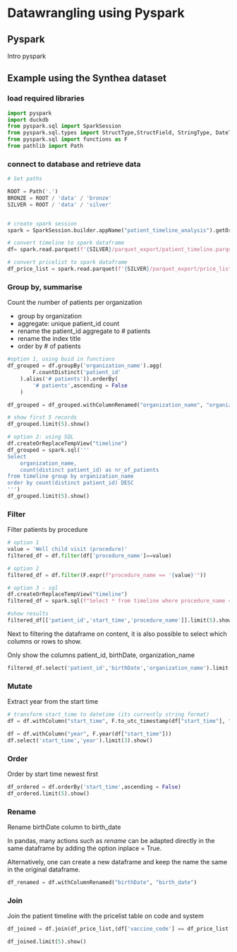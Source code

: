 # Datawrangling using Pyspark

## Pyspark
Intro pyspark

## Example using the Synthea dataset
### load required libraries
```python
import pyspark
import duckdb 
from pyspark.sql import SparkSession
from pyspark.sql.types import StructType,StructField, StringType, DateType,TimestampType,IntegerType
from pyspark.sql import functions as F
from pathlib import Path
```

### connect to database and retrieve data


```python
# Set paths 

ROOT = Path('.')
BRONZE = ROOT / 'data' / 'bronze'
SILVER = ROOT / 'data' / 'silver'


# create spark session
spark = SparkSession.builder.appName("patient_timeline_analysis").getOrCreate()

# convert timeline to spark dataframe
df= spark.read.parquet(f'{SILVER}/parquet_export/patient_timeline.parquet')

# convert pricelist to spark dataframe
df_price_list = spark.read.parquet(f'{SILVER}/parquet_export/price_list.parquet')
```

### Group by, summarise

Count the number of patients per organization

* group by organization
* aggregate: unique patient_id count
* rename the patient_id aggregate to # patients
* rename the index title
* order by # of patients

```python
#option 1, using buid in functions
df_grouped = df.groupBy('organization_name').agg(
        F.countDistinct('patient_id'
    ).alias('# patients')).orderBy(
        '# patients',ascending = False
    )

df_grouped = df_grouped.withColumnRenamed("organization_name", "organization")

# show first 5 records 
df_grouped.limit(5).show()
```

```python
# option 2: using SQL 
df.createOrReplaceTempView("timeline")
df_grouped = spark.sql('''
Select 
    organization_name, 
    count(distinct patient_id) as nr_of_patients 
from timeline group by organization_name 
order by count(distinct patient_id) DESC
''')
df_grouped.limit(5).show()
```

### Filter

Filter patients by procedure


```python
# option 1
value = 'Well child visit (procedure)'
filtered_df = df.filter(df['procedure_name']==value)
```


```python
# option 2
filtered_df = df.filter(F.expr(f"procedure_name == '{value}'"))
```


```python
# option 3 - sql
df.createOrReplaceTempView("timeline")
filtered_df = spark.sql(f"Select * from timeline where procedure_name =='{value}'")
```

```python
#show results
filtered_df[['patient_id','start_time','procedure_name']].limit(5).show()
```

Next to filtering the dataframe on content, it is also possible to select which columns or rows to show.  

Only show the columns patient_id, birthDate, organization_name

```python
filtered_df.select('patient_id','birthDate','organization_name').limit(1).show()
```

### Mutate

Extract year from the start time

```python
# transform start_time to datetime (its currently string format)
df = df.withColumn("start_time", F.to_utc_timestamp(df["start_time"], "Europe/Amsterdam"))
```

```python
df = df.withColumn("year", F.year(df["start_time"]))
df.select('start_time','year').limit(3).show()
```

### Order

Order by start time newest first

```python
df_ordered = df.orderBy('start_time',ascending = False)
df_ordered.limit(5).show()
```

### Rename

Rename birthDate column to birth_date

In pandas,  many actions such as *rename* can be adapted directly in the same dataframe by adding the option inplace = True. 

Alternatively, one can create a new dataframe and keep the name the same in the original dataframe.

```python
df_renamed = df.withColumnRenamed("birthDate", "birth_date")
```



### Join 

Join the patient timeline with the pricelist table on code and system

```python

df_joined = df.join(df_price_list,(df['vaccine_code'] == df_price_list['code']) & (df['vaccine_code_system'] == df_price_list['system']),'inner')

df_joined.limit(5).show()
```